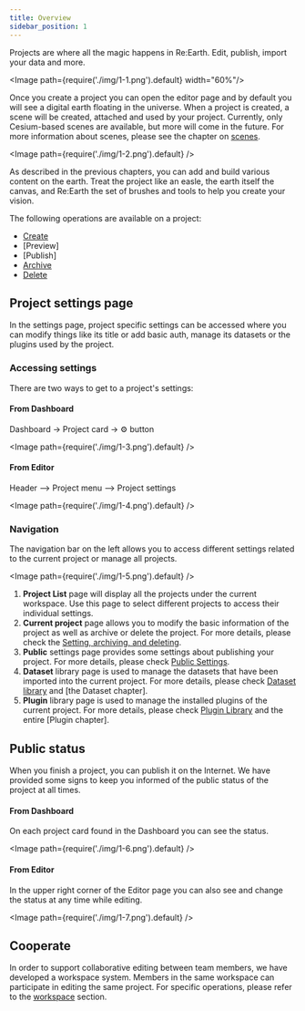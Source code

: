 ```yaml
---
title: Overview
sidebar_position: 1
---
```




Projects are where all the magic happens in Re:Earth. Edit, publish, import your data and more.

<Image path={require('./img/1-1.png').default} width="60%"/>


Once you create a project you can open the editor page and by default you will see a digital earth floating in the universe. When a project is created, a scene will be created, attached and used by your project. Currently, only Cesium-based scenes are available, but more will come in the future. For more information about scenes, please see the chapter on [scenes](/user-manual/scene/ideas-of-scene).

<Image path={require('./img/1-2.png').default} />


As described in the previous chapters, you can add and build various content on the earth. Treat the project like an easle, the earth itself the canvas, and Re:Earth the set of brushes and tools to help you create your vision.

The following operations are available on a project:

- [Create](/user-manual/project-and-workspace/project/create-a-new-project)
- [Preview]
- [Publish]
- [Archive](/user-manual/project-and-workspace/project/setting-archiving-and-deleting)
- [Delete](/user-manual/project-and-workspace/project/setting-archiving-and-deleting)

## Project settings page

In the settings page, project specific settings can be accessed where you can modify things like its title or add basic auth, manage its datasets or the plugins used by the project.

### Accessing settings

There are two ways to get to a project's settings:

#### From Dashboard

Dashboard -> Project card -> ⚙️ button

<Image path={require('./img/1-3.png').default} />

#### From Editor

Header —> Project menu —> Project settings

<Image path={require('./img/1-4.png').default} />

### Navigation

The navigation bar on the left allows you to access different settings related to the current project or manage all projects.

<Image path={require('./img/1-5.png').default} />

1. **Project List** page will display all the projects under the current workspace. Use this page to select different projects to access their individual settings.
2. **Current project** page allows you to modify the basic information of the project as well as archive or delete the project. For more details, please check the [Setting, archiving, and deleting](/user-manual/project-and-workspace/project/setting-archiving-and-deleting).
3. **Public** settings page provides some settings about publishing your project. For more details, please check [Public Settings](/user-manual/project-and-workspace/project/public-settings).
4. **Dataset** library page is used to manage the datasets that have been imported into the current project. For more details, please check [Dataset library](/user-manual/project-and-workspace/project/dataset-library) and [the Dataset chapter].
5. **Plugin** library page is used to manage the installed plugins of the current project. For more details, please check [Plugin Library](/user-manual/project-and-workspace/project/plugin-library) and the entire [Plugin chapter].

## Public status

When you finish a project, you can publish it on the Internet. We have provided some signs to keep you informed of the public status of the project at all times.

#### From Dashboard

On each project card found in the Dashboard you can see the status.

<Image path={require('./img/1-6.png').default} />

#### From Editor

In the upper right corner of the Editor page you can also see and change the status at any time while editing.

<Image path={require('./img/1-7.png').default} />

## Cooperate

In order to support collaborative editing between team members, we have developed a workspace system. Members in the same workspace can participate in editing the same project. For specific operations, please refer to the [workspace](/user-manual/project-and-workspace/workspace/ideas-of-workspace) section.

